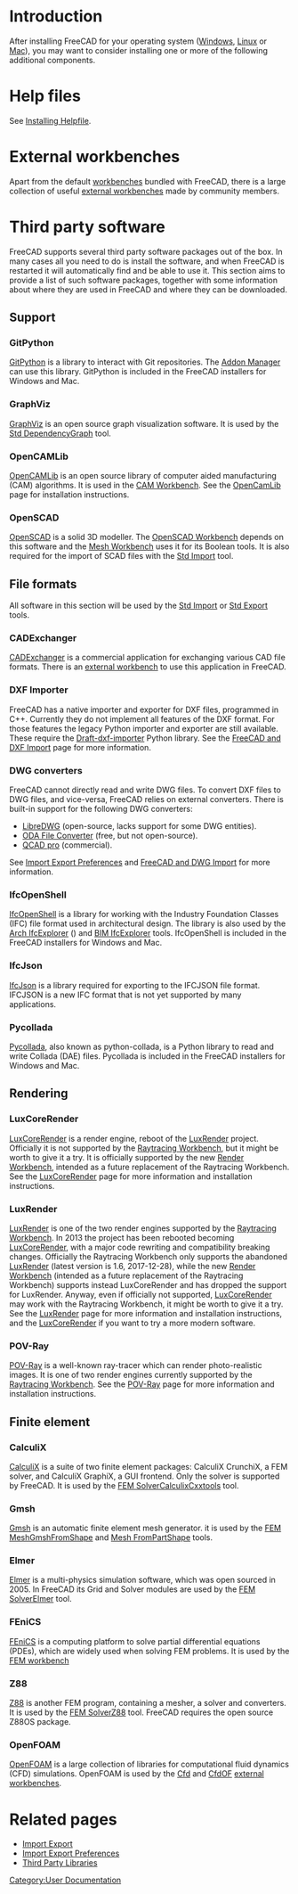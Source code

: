<languages/>

{{Docnav
|[[Installing_on_Mac|Installing on Mac]]
|[[Getting_started|Getting started]]
}}

{{TOCright}}

=Introduction= 

After installing FreeCAD for your operating system ([[Installing_on_Windows|Windows]], [[Installing_on_Linux|Linux]] or [[Installing_on_Mac|Mac]]), you may want to consider installing one or more of the following additional components.

=Help files=

See [[Installing_Helpfile|Installing Helpfile]].

=External workbenches=

Apart from the default [[Workbenches|workbenches]] bundled with FreeCAD, there is a large collection of useful [[External_workbenches|external workbenches]] made by community members.

=Third party software=

FreeCAD supports several third party software packages out of the box. In many cases all you need to do is install the software, and when FreeCAD is restarted it will automatically find and be able to use it. This section aims to provide a list of such software packages, together with some information about where they are used in FreeCAD and where they can be downloaded.

==Support==

===GitPython===

[https://github.com/gitpython-developers/GitPython GitPython] is a library to interact with Git repositories. The [[Std_AddonMgr|Addon Manager]] can use this library. GitPython is included in the FreeCAD installers for Windows and Mac.

===GraphViz===

[https://www.graphviz.org GraphViz] is an open source graph visualization software. It is used by the [[Std_DependencyGraph|Std DependencyGraph]] tool.

===OpenCAMLib===

[https://www.anderswallin.net/CAM OpenCAMLib] is an open source library of computer aided manufacturing (CAM) algorithms. It is used in the [[CAM_Workbench|CAM Workbench]]. See the [[OpenCamLib|OpenCamLib]] page for installation instructions.

===OpenSCAD===

[https://www.openscad.org OpenSCAD] is a solid 3D modeller. The [[OpenSCAD_Workbench|OpenSCAD Workbench]] depends on this software and the [[Mesh_Workbench|Mesh Workbench]] uses it for its Boolean tools. It is also required for the import of SCAD files with the [[Std_Import|Std Import]] tool.

==File formats==

All software in this section will be used by the [[Std_Import|Std Import]] or [[Std_Export|Std Export]] tools.

===CADExchanger===

[https://cadexchanger.com CADExchanger] is a commercial application for exchanging various CAD file formats. There is an [https://github.com/yorikvanhavre/CADExchanger external workbench] to use this application in FreeCAD.

===DXF Importer===

FreeCAD has a native importer and exporter for DXF files, programmed in C++. Currently they do not implement all features of the DXF format. For those features the legacy Python importer and exporter are still available. These require the [https://github.com/yorikvanhavre/Draft-dxf-importer Draft-dxf-importer] Python library. See the [[FreeCAD_and_DXF_Import|FreeCAD and DXF Import]] page for more information.

===DWG converters===

FreeCAD cannot directly read and write DWG files. To convert DXF files to DWG files, and vice-versa, FreeCAD relies on external converters. There is built-in support for the following DWG converters:
* [https://www.gnu.org/software/libredwg LibreDWG] (open-source, lacks support for some DWG entities).
* [https://www.opendesign.com/guestfiles/oda_file_converter ODA File Converter] (free, but not open-source).
* [https://qcad.org/en/qcad-command-line-tools#dwg2dwg QCAD pro] (commercial). {{Version|0.20}}

See [[Import_Export_Preferences#DWG|Import Export Preferences]] and [[FreeCAD_and_DWG_Import|FreeCAD and DWG Import]] for more information.

===IfcOpenShell===

[https://ifcopenshell.org IfcOpenShell] is a library for working with the Industry Foundation Classes (IFC) file format used in architectural design. The library is also used by the [[Arch_IfcExplorer|Arch IfcExplorer]] ({{VersionMinus|0.18}}) and [[BIM_IfcExplorer|BIM IfcExplorer]] tools. IfcOpenShell is included in the FreeCAD installers for Windows and Mac.

===IfcJson===

[https://github.com/buildingSMART/ifcJSON IfcJson] is a library required for exporting to the IFCJSON file format. IFCJSON is a new IFC format that is not yet supported by many applications.

===Pycollada===

[https://github.com/pycollada/pycollada/releases Pycollada], also known as python-collada, is a Python library to read and write Collada (DAE) files. Pycollada is included in the FreeCAD installers for Windows and Mac.

==Rendering==

===LuxCoreRender===

[https://www.luxcorerender.org LuxCoreRender] is a render engine, reboot of the [[LuxRender|LuxRender]] project. Officially it is not supported by the [[Raytracing_Workbench|Raytracing Workbench]], but it might be worth to give it a try. It is officially supported by the new [https://github.com/FreeCAD/FreeCAD-render Render Workbench], intended as a future replacement of the Raytracing Workbench. See the [[LuxCoreRender|LuxCoreRender]] page for more information and installation instructions.

===LuxRender===

[https://luxcorerender.org/history/ LuxRender] is one of the two render engines supported by the [[Raytracing_Workbench|Raytracing Workbench]]. In 2013 the project has been rebooted becoming [[LuxCoreRender]], with a major code rewriting and compatibility breaking changes. Officially the Raytracing Workbench only supports the abandoned [[LuxRender|LuxRender]] (latest version is 1.6, 2017-12-28), while the new [https://github.com/FreeCAD/FreeCAD-render Render Workbench] (intended as a future replacement of the Raytracing Workbench) supports instead LuxCoreRender and has dropped the support for LuxRender. Anyway, even if officially not supported, [[LuxCoreRender|LuxCoreRender]] may work with the Raytracing Workbench, it might be worth to give it a try. See the [[LuxRender|LuxRender]] page for more information and installation instructions, and the [[LuxCoreRender|LuxCoreRender]] if you want to try a more modern software.

===POV-Ray===

[https://www.povray.org POV-Ray] is a well-known ray-tracer which can render photo-realistic images. It is one of two render engines currently supported by the [[Raytracing_Workbench|Raytracing Workbench]]. See the [[POV-Ray|POV-Ray]] page for more information and installation instructions.

==Finite element==

===CalculiX===

[https://calculix.de CalculiX] is a suite of two finite element packages: CalculiX CrunchiX, a FEM solver, and 
CalculiX GraphiX, a GUI frontend. Only the solver is supported by FreeCAD. It is used by the [[FEM_SolverCalculixCxxtools|FEM SolverCalculixCxxtools]] tool.

===Gmsh===

[https://gmsh.info Gmsh] is an automatic finite element mesh generator. it is used by the [[FEM_MeshGmshFromShape|FEM MeshGmshFromShape]] and [[Mesh_FromPartShape|Mesh FromPartShape]] tools.

===Elmer===

[https://www.csc.fi/web/elmer Elmer] is a multi-physics simulation software, which was open sourced in 2005. In FreeCAD its Grid and Solver modules are used by the [[FEM_SolverElmer|FEM SolverElmer]] tool.

===FEniCS===

[https://fenicsproject.org FEniCS] is a computing platform to solve partial differential equations (PDEs), which are widely used when solving FEM problems. It is used by the [[FEM_Workbench|FEM workbench]]

===Z88===

[https://en.z88.de Z88] is another FEM program, containing a mesher, a solver and converters. It is used by the [[FEM_SolverZ88|FEM SolverZ88]] tool. FreeCAD requires the open source Z88OS package.

===OpenFOAM===

[https://openfoam.org OpenFOAM] is a large collection of libraries for computational fluid dynamics (CFD) simulations. OpenFOAM is used by the [[Cfd_Workbench|Cfd]] and [https://github.com/jaheyns/CfdOF CfdOF] [[External_workbenches|external workbenches]].

=Related pages=

* [[Import_Export|Import Export]]
* [[Import_Export_Preferences|Import Export Preferences]]
* [[Third Party Libraries|Third Party Libraries]]


{{Docnav
|[[Installing_on_Mac|Installing on Mac]]
|[[Getting_started|Getting started]]
}}

[[Category:User Documentation]]